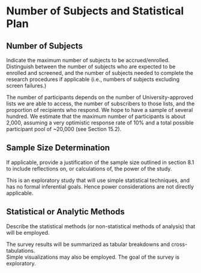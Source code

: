 #	Number of Subjects and Statistical Plan

## Number of Subjects

::: {.instr_box .rmdnote}

Indicate the maximum number of subjects to be accrued/enrolled. Distinguish between the number of subjects who are expected to be enrolled and screened, and the number of subjects needed to complete the research procedures if applicable (i.e., numbers of subjects excluding screen failures.)

:::

The number of participants depends on the number of University-approved lists we are able to access, the number of subscribers to those lists, and the proportion of recipients who respond. 
We hope to have a sample of several hundred. 
We estimate that the maximum number of participants is about 2,000, assuming a very optimistic response rate of 10% and a total possible participant pool of ~20,000 (see Section 15.2). 

## Sample Size Determination

::: {.instr_box .rmdnote}

If applicable, provide a justification of the sample size outlined in section 8.1  to include reflections on, or calculations of, the power of the study.

:::

This is an exploratory study that will use simple statistical techniques, and has no formal inferential goals.
Hence power considerations are not directly applicable. 

## Statistical or Analytic Methods

::: {.instr_box .rmdnote}

Describe the statistical methods (or non-statistical methods of analysis) that will be employed.

:::

The survey results will be summarized as tabular breakdowns and cross-tabulations.  
Simple visualizations may also be employed.
The goal of the survey is exploratory.

